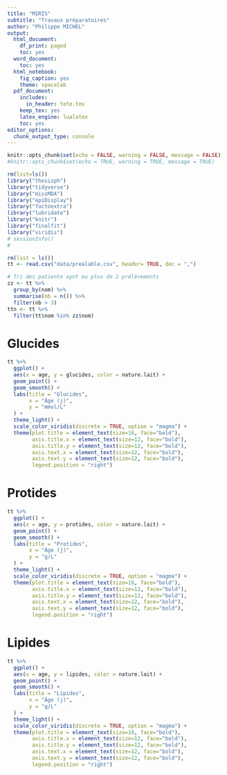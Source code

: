 ```yaml
---
title: "MIRIS"
subtitle: "Travaux préparatoires"
author: "Philippe MICHEL"
output:
  html_document:
    df_print: paged
    toc: yes
  word_document:
    toc: yes
  html_notebook:
    fig_caption: yes
    theme: spacelab
  pdf_document:
    includes:
      in_header: tete.tex
    keep_tex: yes
    latex_engine: lualatex
    toc: yes
editor_options:
  chunk_output_type: console
---
```


```r
knitr::opts_chunk$set(echo = FALSE, warning = FALSE, message = FALSE)
#knitr::opts_chunk$set(echo = TRUE, warning = TRUE, message = TRUE)
```


```r
rm(list=ls())
library("thesisph")
library("tidyverse")
library("missMDA")
library("epiDisplay")
library("factoextra")
library("lubridate")
library("knitr")
library("finalfit")
library("viridis")
# sessionInfo()
#
```


```r
rm(list = ls())
tt <- read.csv("data/prealable.csv", header= TRUE, dec = ",")
```

```r
# Tri des patiente aynt eu plus de 2 prélèvements
zz <- tt %>% 
  group_by(nom) %>% 
  summarise(nb = n()) %>% 
  filter(nb > 3)
ttn <- tt %>% 
  filter(tt$nom %in% zz$nom)
```


# Glucides

```r
tt %>% 
  ggplot() +
  aes(x = age, y = glucides, color = nature.lait) +
  geom_point() +
  geom_smooth() +
  labs(title = "Glucides",
       x = "Âge (j)",
       y = "mmol/L"
  ) + 
  theme_light() + 
  scale_color_viridis(discrete = TRUE, option = "magma") +
  theme(plot.title = element_text(size=16, face="bold"),
        axis.title.x = element_text(size=12, face="bold"),
        axis.title.y = element_text(size=12, face="bold"),
        axis.text.x = element_text(size=12, face="bold"),
        axis.text.y = element_text(size=12, face="bold"),
        legend.position = "right") 
```


# Protides

```r
tt %>% 
  ggplot() +
  aes(x = age, y = protides, color = nature.lait) +
  geom_point() +
  geom_smooth() +
  labs(title = "Protides",
       x = "Âge (j)",
       y = "g/L"
  ) + 
  theme_light() + 
  scale_color_viridis(discrete = TRUE, option = "magma") +
  theme(plot.title = element_text(size=16, face="bold"),
        axis.title.x = element_text(size=12, face="bold"),
        axis.title.y = element_text(size=12, face="bold"),
        axis.text.x = element_text(size=12, face="bold"),
        axis.text.y = element_text(size=12, face="bold"),
        legend.position = "right") 
```

# Lipides

```r
tt %>% 
  ggplot() +
  aes(x = age, y = lipides, color = nature.lait) +
  geom_point() +
  geom_smooth() +
  labs(title = "Lipides",
       x = "Âge (j)",
       y = "g/L"
  ) + 
  theme_light() + 
  scale_color_viridis(discrete = TRUE, option = "magma") +
  theme(plot.title = element_text(size=16, face="bold"),
        axis.title.x = element_text(size=12, face="bold"),
        axis.title.y = element_text(size=12, face="bold"),
        axis.text.x = element_text(size=12, face="bold"),
        axis.text.y = element_text(size=12, face="bold"),
        legend.position = "right") 
```